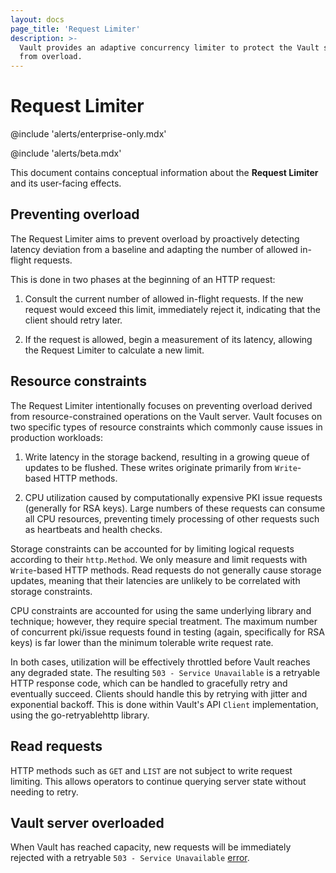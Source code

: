 ```yaml
---
layout: docs
page_title: 'Request Limiter'
description: >-
  Vault provides an adaptive concurrency limiter to protect the Vault server
  from overload.
---
```


# Request Limiter

@include 'alerts/enterprise-only.mdx'

@include 'alerts/beta.mdx'

This document contains conceptual information about the **Request Limiter** and
its user-facing effects.

## Preventing overload

The Request Limiter aims to prevent overload by proactively detecting latency
deviation from a baseline and adapting the number of allowed in-flight requests.

This is done in two phases at the beginning of an HTTP request:

1. Consult the current number of allowed in-flight requests. If the new request
would exceed this limit, immediately reject it, indicating that the client
should retry later.

2. If the request is allowed, begin a measurement of its latency, allowing the
Request Limiter to calculate a new limit.

## Resource constraints

The Request Limiter intentionally focuses on preventing overload derived from
resource-constrained operations on the Vault server. Vault focuses on two
specific types of resource constraints which commonly cause issues in production
workloads:

1. Write latency in the storage backend, resulting in a growing queue of updates
to be flushed. These writes originate primarily from `Write`-based HTTP methods.

2. CPU utilization caused by computationally expensive PKI issue requests
(generally for RSA keys). Large numbers of these requests can consume all CPU
resources, preventing timely processing of other requests such as heartbeats and
health checks.

Storage constraints can be accounted for by limiting logical requests according
to their `http.Method`. We only measure and limit requests with `Write`-based
HTTP methods. Read requests do not generally cause storage updates, meaning that
their latencies are unlikely to be correlated with storage constraints.

CPU constraints are accounted for using the same underlying library and
technique; however, they require special treatment. The maximum number of
concurrent pki/issue requests found in testing (again, specifically for RSA
keys) is far lower than the minimum tolerable write request rate.

In both cases, utilization will be effectively throttled before Vault reaches
any degraded state. The resulting `503 - Service Unavailable` is a retryable
HTTP response code, which can be handled to gracefully retry and eventually
succeed.  Clients should handle this by retrying with jitter and exponential
backoff. This is done within Vault's API `Client` implementation, using the
go-retryablehttp library.

## Read requests

HTTP methods such as `GET` and `LIST` are not subject to write request
limiting.  This allows operators to continue querying server state without
needing to retry.

## Vault server overloaded

When Vault has reached capacity, new requests will be immediately rejected with a
retryable `503 - Service Unavailable`
[error](/vault/docs/concepts/request-limiter/vault-server-temporarily-overloaded).
